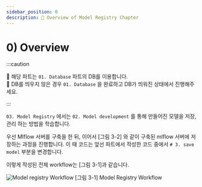 ```yaml
---
sidebar_position: 0
description: 📌 Overview of Model Registry Chapter
---
```


# 0) Overview

:::caution

📌  해당 파트는 <Highlight color="#6A77D7">`01. Database`</Highlight> 파트의 DB를 이용합니다.  
📌  DB를 띄우지 않은 경우 <Highlight color="#6A77D7">`01. Database`</Highlight> 을 완료하고 DB가 띄워진 상태에서 진행해주세요.

:::
 



`03. Model Registry` 에서는 `02. Model development` 를 통해 만들어진 모델을 저장, 관리 하는 방법을 학습합니다.

우선 Mlflow 서버를 구축을 한 뒤, 이어서 [그림 3-2] 와 같이 구축된 mlflow 서버에 저장하는 과정을 진행합니다. 이 때 코드는 앞선 파트에서 작성한 코드 중에서 `# 3. save model` 부분을 변경합니다.

이렇게 작성된 전체 workflow는 [그림 3-1]과 같습니다.

<div style={{textAlign: 'center'}}>

![Model registry Workflow](./img/model-registry-1.png)
[그림 3-1] Model Registry Workflow
</div>
